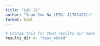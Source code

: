 ```yaml
---
title: "Lab 11"
author: "Youn Soo Na (PID: A17014731)"
format: html
---
```



```r
# Change this for YOUR results dir name
results_dir <- "test_40c6d" 
```










